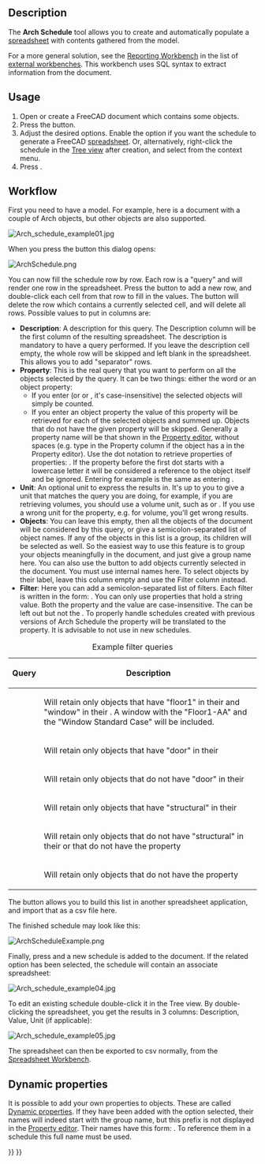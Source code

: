 <languages/>
<translate>

<!--T:31-->
{{Docnav
|[[BIM_Material|Materials]]
|[[BIM_Preflight|Preflight]]
|[[BIM_Workbench|BIM]]
|IconL=BIM_Material.svg
|IconR=BIM_Preflight.png
|IconC=Workbench_BIM.svg
}}

<!--T:1-->
{{GuiCommand
|Name=Arch Schedule
|MenuLocation=Manage → Schedule
|Workbenches=[[BIM_Workbench|BIM]]
|SeeAlso=
}}

==Description== <!--T:2-->

<!--T:3-->
The '''Arch Schedule''' tool allows you to create and automatically populate a [[Spreadsheet_Workbench|spreadsheet]] with contents gathered from the model.

<!--T:35-->
For a more general solution, see the [https://github.com/furti/FreeCAD-Reporting/tree/master Reporting Workbench] in the list of [[External_workbenches|external workbenches]]. This workbench uses SQL syntax to extract information from the document.

==Usage== <!--T:4-->

<!--T:8-->
# Open or create a FreeCAD document which contains some objects.
# Press the {{Button|[[Image:Arch_Schedule.svg|16px]] [[Arch_Schedule|Schedule]]}} button.
# Adjust the desired options. Enable the {{MenuCommand|Associate spreadsheet}} option if you want the schedule to generate a FreeCAD [[Spreadsheet_Workbench|spreadsheet]]. Or, alternatively, right-click the schedule in the [[Tree_view|Tree view]] after creation, and select {{MenuCommand|Attach spreadsheet}} from the context menu.
# Press {{Button|OK}}.

==Workflow== <!--T:9-->

<!--T:13-->
First you need to have a model. For example, here is a document with a couple of Arch objects, but other objects are also supported.

</translate>
[[Image:Arch_schedule_example01.jpg]]
<translate>

<!--T:15-->
When you press the {{Button|[[Image:Arch_Schedule.svg|16px]] [[Arch_Schedule|Schedule]]}} button this dialog opens:

</translate>
[[Image:ArchSchedule.png]]
<translate>

<!--T:17-->
You can now fill the schedule row by row. Each row is a "query" and will render one row in the spreadsheet. Press the {{Button|[[Image:List-add.svg|16px]] Add row}} button to add a new row, and double-click each cell from that row to fill in the values. The {{Button|[[Image:List-remove.svg|16px]] Del row}} button will delete the row which contains a currently selected cell, and {{Button|[[Image:Delete.svg|16px]] Clear}} will delete all rows. Possible values to put in columns are:

<!--T:18-->
* '''Description''': A description for this query. The Description column will be the first column of the resulting spreadsheet. The description is mandatory to have a query performed. If you leave the description cell empty, the whole row will be skipped and left blank in the spreadsheet. This allows you to add "separator" rows.
* '''Property''': This is the real query that you want to perform on all the objects selected by the query. It can be two things: either the word {{incode|count}} or an object property:
** If you enter {{incode|count}} (or {{incode|Count}} or {{incode|COUNT}}, it's case-insensitive) the selected objects will simply be counted.
** If you enter an object property the value of this property will be retrieved for each of the selected objects and summed up. Objects that do not have the given property will be skipped. Generally a property name will be that shown in the [[Property_editor|Property editor]], without spaces (e.g. type {{incode|PerimeterLength}} in the Property column if the object has a {{incode|Perimeter Length}} in the Property editor). Use the dot notation to retrieve properties of properties: {{incode|PropertyOfObject.PropertyOfProperty1.PropertyOfProperty2}}. If the property before the first dot starts with a lowercase letter it will be considered a reference to the object itself and be ignored. Entering for example {{incode|object.Shape.Volume}} is the same as entering {{incode|Shape.Volume}}.
* '''Unit''': An optional unit to express the results in. It's up to you to give a unit that matches the query you are doing, for example, if you are retrieving volumes, you should use a volume unit, such as {{incode|m^3}} or {{incode|m³}}. If you use a wrong unit for the property, e.g. {{incode|cm}} for volume, you'll get wrong results.
* '''Objects''': You can leave this empty, then all the objects of the document will be considered by this query, or give a semicolon{{incode|;}}-separated list of object names. If any of the objects in this list is a group, its children will be selected as well. So the easiest way to use this feature is to group your objects meaningfully in the document, and just give a group name here. You can also use the {{Button|[[Image:Edit-select-all.svg|16px]] Add selection}} button to add objects currently selected in the document. You must use internal names here. To select objects by their label, leave this column empty and use the Filter column instead.
* '''Filter''': Here you can add a semicolon{{incode|;}}-separated list of filters. Each filter is written in the form: {{incode|property:value}}. You can only use properties that hold a string value. Both the property and the value are case-insensitive. The {{incode|value}} can be left out but not the {{incode|:}}. To properly handle schedules created with previous versions of Arch Schedule the {{incode|type}} property will be translated to the {{incode|ifctype}} property. It is advisable to not use {{incode|type}} in new schedules.

<!--T:39-->
{| class="wikitable"
|+ Example filter queries
|-
! Query
! Description
|-
| {{incode|label:floor1;ifctype:window}}
| Will retain only objects that have "floor1" in their {{PropertyData|Label}} and "window" in their {{PropertyData|IFC Type}}. A window with the {{PropertyData|Label}} "Floor1-AA" and the {{PropertyData|IFC Type}} "Window Standard Case" will be included.
|-
| {{incode|label:door}}
| Will retain only objects that have "door" in their {{PropertyData|Label}}
|-
| {{incode|!label:door}}
| Will retain only objects that do not have "door" in their {{PropertyData|Label}}
|-
| {{incode|ifctype:structural}}
| Will retain only objects that have "structural" in their {{PropertyData|IFC Type}}
|-
| {{incode|!ifctype:structural}}
| Will retain only objects that do not have "structural" in their {{PropertyData|IFC Type}} or that do not have the {{PropertyData|IFC Type}} property
|-
| {{incode|!ifctype:}}
| Will retain only objects that do not have the {{PropertyData|IFC Type}} property
|}

<!--T:19-->
The {{Button|[[Image:Document-open.svg|16px]] Import}} button allows you to build this list in another spreadsheet application, and import that as a csv file here.

<!--T:20-->
The finished schedule may look like this:

</translate>
[[Image:ArchScheduleExample.png]]
<translate>

<!--T:22-->
Finally, press {{Button|OK}} and a new schedule is added to the document. If the related option has been selected, the schedule will contain an associate spreadsheet:

</translate>
[[Image:Arch_schedule_example04.jpg]]
<translate>

<!--T:24-->
To edit an existing schedule double-click it in the Tree view. By double-clicking the spreadsheet, you get the results in 3 columns: Description, Value, Unit (if applicable):

</translate>
[[Image:Arch_schedule_example05.jpg]]
<translate>

<!--T:26-->
The spreadsheet can then be exported to csv normally, from the [[Spreadsheet_Workbench|Spreadsheet Workbench]].

==Dynamic properties== <!--T:36-->

<!--T:37-->
It is possible to add your own properties to objects. These are called [[Property_editor#Actions|Dynamic properties]]. If they have been added with the {{MenuCommand|Prefix group name}} option selected, their names will indeed start with the group name, but this prefix is not displayed in the [[Property_editor|Property editor]]. Their names have this form: {{incode|NameOfGroup_NameOfProperty}}. To reference them in a schedule this full name must be used.


<!--T:32-->
{{Docnav
|[[BIM_Material|Materials]]
|[[BIM_Preflight|Preflight]]
|[[BIM_Workbench|BIM]]
|IconL=BIM_Material.svg
|IconR=BIM_Preflight.png
|IconC=Workbench_BIM.svg
}}

</translate>
{{BIM_Tools_navi{{#translation:}}}}
{{Userdocnavi{{#translation:}}}}